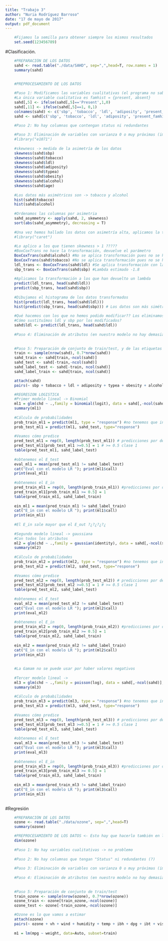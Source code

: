 ```yaml
---
title: "Trabajo 3"
author: "Nuria Rodríguez Barroso"
date: "17 de mayo de 2017"
output: pdf_document
---
```


```r
    #Fijamos la semilla para obtener siempre los mismos resultados
    set.seed(123456789)
```

#Clasificación.

```r
  
    #PREPARACIÓN DE LOS DATOS
    sahd <- read.table("./data/SAHD", sep=",",head=T, row.names = 1)
    summary(sahd)
    
        
    #PREPROCESAMIENTO DE LOS DATOS

    #Paso 1: Modificamos las variables cualitativas (el programa no sabe bien cómo tratarlas)
    #La única variable cualitativa es famhist = {present, absent}
    sahd[,5] <- ifelse(sahd[,5]=='Present',1,0)
    sahd[,11] <- ifelse(sahd[,5]==1, 0,1)
    colnames(sahd) <- c('sbp', 'tobacco', 'ldl', 'adiposity', 'present_famhist', 'typea', 'obesity', 'alcohol', 'age', 'chd', 'absent_famhist')
    sahd <- sahd[c('sbp', 'tobacco', 'ldl', 'adiposity', 'present_famhist', 'absent_famhist', 'typea', 'obesity', 'alcohol', 'age', 'chd')]
    
    #Paso 2: No hay columnas que contengan status ni redundantes

    #Paso 3: Eliminación de variables con varianza 0 o muy próximas (importante para métodos sensibles a distancias)
    #library("e1071")
    
    #skewness -> medida de la asimetría de los datos
    skewness(sahd$sbp)
    skewness(sahd$tobacco)
    skewness(sahd$ldl)
    skewness(sahd$adiposity)
    skewness(sahd$typea)
    skewness(sahd$obesity)
    skewness(sahd$alcohol)
    skewness(sahd$age)
    
    #Los datos más asimétricos son -> tobacco y alcohol
    hist(sahd$tobacco)
    hist(sahd$alcohol)
    
    #Ordenamos las columnas por asimetria
    sahd_asymmetry <- apply(sahd, 2, skewness)
    sort(abs(sahd_asymmetry), decreasing = T)
    
    #Una vez hemos hallado los datos con asimetría alta, aplicamos la transformación, para ello
    #library("caret")
    
    #Lo aplico a los que tienen skewness > 1 ?????
    #BoxCoxTrans no hace la transformación, devuelve el parámetro
    BoxCoxTrans(sahd$alcohol) #No se aplica transformación pues no se ha encontrado el parámetro
    BoxCoxTrans(sahd$tobacco) #No se aplica transformación pues no se ha encontrado el parámetro
    ldl_trans <- BoxCoxTrans(sahd$ldl) #Se aplica transformación con lambda = 0
    sbp_trans <- BoxCoxTrans(sahd$sbp) #Lambda estimado -1.8
    
    #Aplicamos la transformación a los que han devuelto un lambda
    predict(ldl_trans, head(sahd$ldl))
    predict(sbp_trans, head(sahd$sbp))
    
    #Dibujamos el histograma de los datos transformados 
    hist(predict(ldl_trans, head(sahd$ldl)))
    hist(predict(sbp_trans, head(sahd$sbp))) # Los datos son más simétricos
    
    #Qué hacemos con los que no hemos podido modificar?? Los eliminamos? <------- JUANLU LEER ESTO!!!!!!
    #Cómo sustituímos ldl y sbp por los modificados?
    sahd$ldl <- predict(ldl_trans, head(sahd$ldl))
    
    #Paso 4: Eliminación de atributos (en nuestro modelo no hay demasiados (creo))
    
    
    #Paso 5: Preparación de conjunto de train/test, y de las etiquetas train/test
    train <- sample(nrow(sahd), 0.7*nrow(sahd))
    sahd_train <- sahd[train,-ncol(sahd)]
    sahd_test <- sahd[-train,-ncol(sahd)]
    sahd_label_test <- sahd[-train, ncol(sahd)]
    sahd_label_train <- sahd[train, ncol(sahd)]

    attach(sahd)
    pairs(~ sbp + tobacco + ldl + adiposity + typea + obesity + alcohol + age, data= sahd, col = chd+3)

    #REGRESION LOGISTICA
    #Primer modelo lineal -> Binomial
    ml1 = glm(chd ~ .,family = binomial(logit), data = sahd[,-ncol(sahd)], subset=train)
    summary(ml1)
    
    #Cálculo de probabilidades
    prob_train_ml1 = predict(ml1, type = "response") #no tenemos que introducirle el train porque recuerda
    prob_test_ml1 = predict(ml1, sahd_test, type="response")
    
    #Veamos cómo predice 
    pred_test_ml1 = rep(0, length(prob_test_ml1)) # predicciones por defecto 0
    pred_test_ml1[prob_test_ml1 >=0.5] = 1 # >= 0.5 clase 1
    table(pred_test_ml1, sahd_label_test) 
    
    #obtenemos el E_test
    eval_ml1 = mean(pred_test_ml1 != sahd_label_test)
    cat("Eval con el modelo LR "); print(ml1$call)
    print(eval_ml1)
    
    #obtenemos el E_in
    pred_train_ml1 = rep(0, length(prob_train_ml1)) #predicciones por defecto 0
    pred_train_ml1[prob_train_ml1 >= 0.5] = 1
    table(pred_train_ml1, sahd_label_train)
    
    ein_ml1 = mean(pred_train_ml1 != sahd_label_train)
    cat("E_in con el modelo LR "); print(ml1$call)
    print(ein_ml1)
    
    #El E_in sale mayor que el E_out ?¿?¿?¿?¿
    
    #Segundo modelo lineal -> gaussiana
    #Con todos los atributos
    ml2 = glm(chd ~ .,family = gaussian(identity), data = sahd[,-ncol(sahd)], subset=train)
    summary(ml2)
    
    #Cálculo de probabilidades
    prob_train_ml2 = predict(ml2, type = "response") #no tenemos que introducirle el train porque recuerda
    prob_test_ml2 = predict(ml2, sahd_test, type="response")
    
    #Veamos cómo predice 
    pred_test_ml2 = rep(0, length(prob_test_ml2)) # predicciones por defecto 0
    pred_test_ml2[prob_test_ml2 >=0.5] = 1 # >= 0.5 clase 1
    table(pred_test_ml2, sahd_label_test) 
    
    #obtenemos el E_test
    eval_ml2 = mean(pred_test_ml2 != sahd_label_test)
    cat("Eval con el modelo LR "); print(ml2$call)
    print(eval_ml2)
    
    #obtenemos el E_in
    pred_train_ml2 = rep(0, length(prob_train_ml2)) #predicciones por defecto 0
    pred_train_ml2[prob_train_ml2 >= 0.5] = 1
    table(pred_train_ml2, sahd_label_train)
    
    ein_ml2 = mean(pred_train_ml2 != sahd_label_train)
    cat("E_in con el modelo LR "); print(ml2$call)
    print(ein_ml2)
    
    
    #La Gamam no se puede usar por haber valores negativos  
    
    #Tercer modelo lineal -> 
    ml3 = glm(chd ~ .,family = poisson(log), data = sahd[,-ncol(sahd)], subset=train)
    summary(ml3)
    
    #Cálculo de probabilidades
    prob_train_ml3 = predict(ml3, type = "response") #no tenemos que introducirle el train porque recuerda
    prob_test_ml3 = predict(ml3, sahd_test, type="response")
    
    #Veamos cómo predice 
    pred_test_ml3 = rep(0, length(prob_test_ml3)) # predicciones por defecto 0
    pred_test_ml3[prob_test_ml3 >=0.5] = 1 # >= 0.5 clase 1
    table(pred_test_ml3, sahd_label_test) 
    
    #obtenemos el E_test
    eval_ml3 = mean(pred_test_ml3 != sahd_label_test)
    cat("Eval con el modelo LR "); print(ml3$call)
    print(eval_ml3)
    
    #obtenemos el E_in
    pred_train_ml3 = rep(0, length(prob_train_ml3)) #predicciones por defecto 0
    pred_train_ml3[prob_train_ml3 >= 0.5] = 1
    table(pred_train_ml3, sahd_label_train)
    
    ein_ml3 = mean(pred_train_ml3 != sahd_label_train)
    cat("E_in con el modelo LR "); print(ml3$call)
    print(ein_ml3)
    
```
#Regresión

```r
    #PREPARACIÓN DE LOS DATOS
    ozone <- read.table("./data/ozone", sep=",",head=T)
    summary(ozone)

    #PREPROCESAMIENTO DE LOS DATOS <- Esto hay que hacerlo también en la regresión? No lo tengo claro
    dim(ozone)
    
    #Paso 1: No hay variables cualitativas -> no problemo
    
    #Paso 2: No hay columnas que tengan "Status" ni redundantes (?)
    
    #Paso 3: Eliminación de variables con varianza 0 o muy próximas (importante para métodos sensibles a distancias)
    
    #Paso 4: Eliminación de atributos (en nuestro modelo no hay demasiados (creo))
    
    
    #Paso 5: Preparación de conjunto de train/test
    train_ozone <- sample(nrow(ozone), 0.7*nrow(ozone))
    ozone_train <- ozone[train_ozone,-ncol(ozone)]
    ozone_test <- ozone[-train_ozone,-ncol(ozone)]

    #Ozone es lo que vamos a estimar
    attach(ozone)
    pairs(~ ozone + vh + wind + humidity + temp + ibh + dpg + ibt + vis + doy, data= ozone)
    
    m1 = lm(mpg ~ weight, data=Auto, subset=train)
    
```

